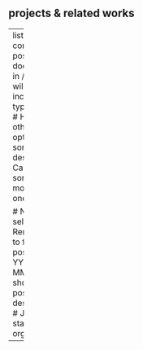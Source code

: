 ## projects & related works

---
listing: 
  contents: posts # All documents in /posts will be included
  type: grid # Has other options
  sort: "date desc" # Can also sort for more than one field
  
  # Note to self: Remember to format posts as YYYY-MM-DD-short-post-description
  # Just to stay organized
---
